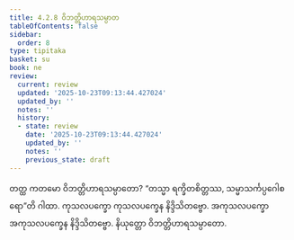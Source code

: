 ```yaml
---
title: 4.2.8 ဝိဘတ္တိဟာရသမ္ပာတ
tableOfContents: false
sidebar:
  order: 8
type: tipitaka
basket: su
book: ne
review:
  current: review
  updated: '2025-10-23T09:13:44.427024'
  updated_by: ''
  notes: ''
  history:
  - state: review
    date: '2025-10-23T09:13:44.427024'
    updated_by: ''
    notes: ''
    previous_state: draft
---
```



<ReviewStatus review={frontmatter.review} showDetails={true} />

<HypothesisAnnotation frontmatter={frontmatter} />

<DynamicBreadcrumb />

<Division number="70" book="ne" e="ch" v="27" p="87">

<Paragraph number="512" book="ne">
တတ္ထ ကတမော ဝိဘတ္တိဟာရသမ္ပာတော?
</Paragraph>

<Paragraph number="513" book="ne">
“တသ္မာ ရက္ခိတစိတ္တဿ, သမ္မာသင်္ကပ္ပဂေါစရော”တိ ဂါထာ. ကုသလပက္ခော ကုသလပက္ခေန နိဒ္ဒိသိတဗ္ဗော. အကုသလပက္ခော အကုသလပက္ခေန နိဒ္ဒိသိတဗ္ဗော.

</Paragraph>
</Division>

<Paragraph number="514" type="center" book="ne">
နိယုတ္တော ဝိဘတ္တိဟာရသမ္ပာတော.
</Paragraph>